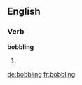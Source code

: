 
==English==

===Verb===
'''bobbling'''

# {{present participle of|bobble}}

[[de:bobbling]]
[[fr:bobbling]]